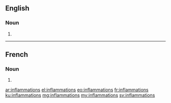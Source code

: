 ==English==

===Noun===
{{head|en|plural}}

# {{plural of|inflammation|lang=en|nocat=1}}

----

==French==

===Noun===
{{head|fr|plural}}

# {{plural of|inflammation|lang=fr|nocat=1}}

[[ar:inflammations]]
[[el:inflammations]]
[[eo:inflammations]]
[[fr:inflammations]]
[[ku:inflammations]]
[[mg:inflammations]]
[[my:inflammations]]
[[sv:inflammations]]